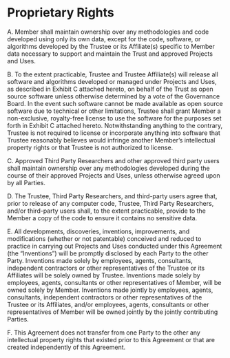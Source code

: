 # Proprietary Rights

A. Member shall maintain ownership over any methodologies and code developed using only its own data, except for the code, software, or algorithms developed by the Trustee or its Affiliate(s) specific to Member data necessary to support and maintain the Trust and approved Projects and Uses.

B. To the extent practicable, Trustee and Trustee Affiliate(s) will release all software and algorithms developed or managed under Projects and Uses, as described in Exhibit C attached hereto, on behalf of the Trust as open source software unless otherwise determined by a vote of the Governance Board. In the event such software cannot be made available as open source software due to technical or other limitations, Trustee shall grant Member a non-exclusive, royalty-free license to use the software for the purposes set forth in Exhibit C attached hereto. Notwithstanding anything to the contrary, Trustee is not required to license or incorporate anything into software that Trustee reasonably believes would infringe another Member’s intellectual property rights or that Trustee is not authorized to license.

C. Approved Third Party Researchers and other approved third party users shall maintain ownership over any methodologies developed during the course of their approved Projects and Uses, unless otherwise agreed upon by all Parties.

D. The Trustee, Third Party Researchers, and third-party users agree that, prior to release of any computer code, Trustee, Third Party Researchers, and/or third-party users shall, to the extent practicable, provide to the Member a copy of the code to ensure it contains no sensitive  data.

E. All developments, discoveries, inventions, improvements, and modifications (whether or not patentable) conceived and reduced to practice in carrying out Projects and Uses conducted under this Agreement (the "Inventions") will be promptly disclosed by each Party to the other Party. Inventions made solely by employees, agents, consultants, independent contractors or other representatives of the Trustee or its Affiliates will be solely owned by Trustee. Inventions made solely by employees, agents, consultants or other representatives of Member, will be owned solely by Member. Inventions made jointly by employees, agents, consultants, independent contractors or other representatives of the Trustee or its Affiliates, and/or employees, agents, consultants or other representatives of Member will be owned jointly by the jointly contributing Parties.

F. This Agreement does not transfer from one Party to the other any intellectual property rights that existed prior to this Agreement or that are created independently of this Agreement.
